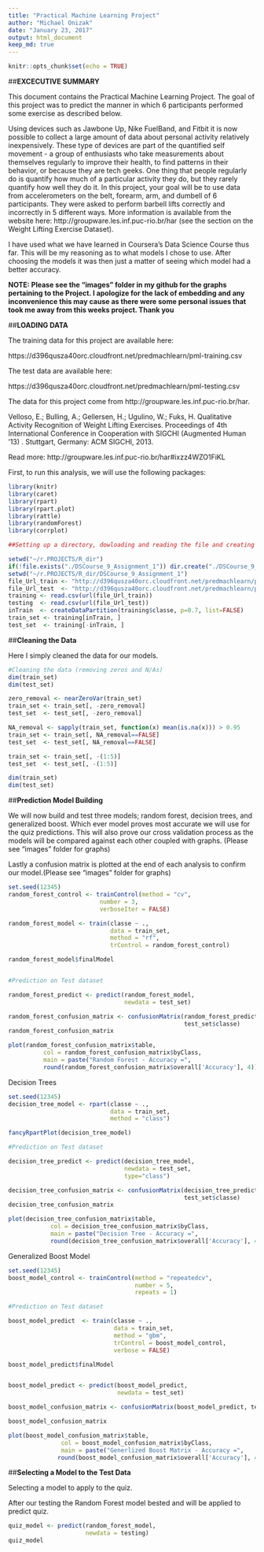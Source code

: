 ---
title: "Practical Machine Learning Project"
author: "Michael Onizak"
date: "January 23, 2017"
output: html_document
keep_md: true
---

```{r setup, include=FALSE}
knitr::opts_chunk$set(echo = TRUE)
```


##**EXCECUTIVE SUMMARY**


This document contains the Practical Machine Learning Project. The goal of this project was to predict the manner in which 6 participants performed some exercise as described below. 

Using devices such as Jawbone Up, Nike FuelBand, and Fitbit it is now possible to collect a large amount of data about personal activity relatively inexpensively. These type of devices are part of the quantified self movement - a group of enthusiasts who take measurements about themselves regularly to improve their health, to find patterns in their behavior, or because they are tech geeks. One thing that people regularly do is quantify how much of a particular activity they do, but they rarely quantify how well they do it. In this project, your goal will be to use data from accelerometers on the belt, forearm, arm, and dumbell of 6 participants. They were asked to perform barbell lifts correctly and incorrectly in 5 different ways. More information is available from the website here: http://groupware.les.inf.puc-rio.br/har (see the section on the Weight Lifting Exercise Dataset).

I have used what we have learned in Coursera's Data Science Course thus far. This will be my reasoning as to what models I chose to use. After choosing the models it was then just a matter of seeing which model had a better accuracy. 

**NOTE: Please see the "images" folder in my github for the graphs pertaining to the Project. I apologize for the lack of embedding and any inconvenience this may cause as there were some personal issues that took me away from this weeks project. Thank you**

##**LOADING DATA**

The training data for this project are available here:

https://d396qusza40orc.cloudfront.net/predmachlearn/pml-training.csv

The test data are available here:

https://d396qusza40orc.cloudfront.net/predmachlearn/pml-testing.csv

The data for this project come from http://groupware.les.inf.puc-rio.br/har.

Velloso, E.; Bulling, A.; Gellersen, H.; Ugulino, W.; Fuks, H. Qualitative Activity Recognition of Weight Lifting Exercises. Proceedings of 4th International Conference in Cooperation with SIGCHI (Augmented Human '13) . Stuttgart, Germany: ACM SIGCHI, 2013.

Read more: http://groupware.les.inf.puc-rio.br/har#ixzz4WZO1FiKL

First, to run this analysis, we will use the following packages:


```{r, echo=TRUE}
library(knitr)
library(caret)
library(rpart)
library(rpart.plot)
library(rattle)
library(randomForest)
library(corrplot)

##Setting up a directory, dowloading and reading the file and creating a partition

setwd("~/r.PROJECTS/R_dir") 
if(!file.exists("./DSCourse_9_Assignment_1")) dir.create("./DSCourse_9_Assignment_1")
setwd("~/r.PROJECTS/R_dir/DSCourse_9_Assignment_1")
file_Url_train <- "http://d396qusza40orc.cloudfront.net/predmachlearn/pml-training.csv"
file_Url_test  <- "http://d396qusza40orc.cloudfront.net/predmachlearn/pml-testing.csv"
training <- read.csv(url(file_Url_train))
testing  <- read.csv(url(file_Url_test))
inTrain  <- createDataPartition(training$classe, p=0.7, list=FALSE)
train_set <- training[inTrain, ]
test_set  <- training[-inTrain, ]
```

##**Cleaning the Data**

Here I simply cleaned the data for our models.


```{r, echo=TRUE}

#Cleaning the data (removing zeros and N/As)
dim(train_set)
dim(test_set)

zero_removal <- nearZeroVar(train_set)
train_set <- train_set[, -zero_removal]
test_set  <- test_set[, -zero_removal]

NA_removal <- sapply(train_set, function(x) mean(is.na(x))) > 0.95
train_set <- train_set[, NA_removal==FALSE]
test_set  <- test_set[, NA_removal==FALSE]

train_set <- train_set[, -(1:5)]
test_set  <- test_set[, -(1:5)]

dim(train_set)
dim(test_set)


```


##**Prediction Model Building**

We will now build and test three models; random forest, decision trees, and generalized boost. Which ever model proves most accurate we will use for the quiz predictions. This will also prove our cross validation process as the models will be compared against each other coupled with graphs. (Please see "images" folder for graphs)  

Lastly a confusion matrix is plotted at the end of each analysis to confirm our model.(Please see "images" folder for graphs)

```{r, echo=TRUE}

set.seed(12345)
random_forest_control <- trainControl(method = "cv", 
                          number = 3, 
                          verboseIter = FALSE)

random_forest_model <- train(classe ~ ., 
                             data = train_set, 
                             method = "rf", 
                             trControl = random_forest_control)

random_forest_model$finalModel


#Prediction on Test dataset

random_forest_predict <- predict(random_forest_model, 
                                 newdata = test_set)

random_forest_confusion_matrix <- confusionMatrix(random_forest_predict, 
                                                  test_set$classe)
random_forest_confusion_matrix

plot(random_forest_confusion_matrix$table, 
          col = random_forest_confusion_matrix$byClass, 
          main = paste("Random Forest - Accuracy =", 
          round(random_forest_confusion_matrix$overall['Accuracy'], 4)))

```

Decision Trees


```{r, echo=TRUE}
set.seed(12345)
decision_tree_model <- rpart(classe ~ ., 
                             data = train_set, 
                             method = "class")

fancyRpartPlot(decision_tree_model)

#Prediction on Test dataset

decision_tree_predict <- predict(decision_tree_model, 
                                 newdata = test_set, 
                                 type="class")

decision_tree_confusion_matrix <- confusionMatrix(decision_tree_predict, 
                                                  test_set$classe)
decision_tree_confusion_matrix

plot(decision_tree_confusion_matrix$table, 
            col = decision_tree_confusion_matrix$byClass, 
            main = paste("Decision Tree - Accuracy =", 
            round(decision_tree_confusion_matrix$overall['Accuracy'], 4)))

```

Generalized Boost Model


```{r, echo=TRUE}

set.seed(12345)
boost_model_control <- trainControl(method = "repeatedcv", 
                                    number = 5, 
                                    repeats = 1)

#Prediction on Test dataset

boost_model_predict  <- train(classe ~ ., 
                              data = train_set, 
                              method = "gbm", 
                              trControl = boost_model_control, 
                              verbose = FALSE)

boost_model_predict$finalModel


boost_model_predict <- predict(boost_model_predict,
                               newdata = test_set)

boost_model_confusion_matrix <- confusionMatrix(boost_model_predict, test_set$classe)

boost_model_confusion_matrix

plot(boost_model_confusion_matrix$table, 
               col = boost_model_confusion_matrix$byClass, 
               main = paste("Generlized Boost Matrix - Accuracy =", 
              round(boost_model_confusion_matrix$overall['Accuracy'], 4)))

```


##**Selecting a Model to the Test Data**


Selecting a model to apply to the quiz. 


After our testing the Random Forest model bested and will be applied to predict quiz.


```{r, echo=TRUE}

quiz_model <- predict(random_forest_model, 
                      newdata = testing)
quiz_model

```
